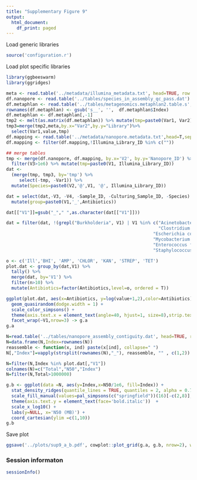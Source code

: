 ```yaml
---
title: "Supplementary Figure 9"
output:
  html_document:
    df_print: paged
---
```



Load generic libraries
```r
source('configuration.r')
```

Load plot specific libraries
```r
library(ggbeeswarm)
library(ggridges)
```

```r
meta <- read.table('../metadata/illumina_metadata.txt', head=TRUE, row.names=2)
df.nanopore <- read.table('../tables/species_in_assembly_qc_pass.dat')
df.metaphlan <- read.table('../tables/metagenomics.metaphlan2.table.s', head=TRUE, stringsAsFactors=FALSE)
rownames(df.metaphlan) <- gsub('s__', '',  df.metaphlan$Index)
df.metaphlan <- df.metaphlan[,-1]
tmp2 <- melt(as.matrix(df.metaphlan)) %>% mutate(tmp=paste0(Var1, Var2))
tmp3=merge(tmp2,meta,by.x="Var2",by.y="Library")%>%
  select(Var1,value,tmp)
df.mapping <- read.table('../metadata/nanopore.metadata.txt',head=T,sep='\t')
df.mapping <- filter(df.mapping,!Illumina_Library_ID %in% c(""))

## merge tables
tmp <- merge(df.nanopore, df.mapping, by.x='V2', by.y='Nanopore_ID') %>%
  filter(V3>1e6) %>% mutate(tmp=paste0(V1, Illumina_Library_ID))
dat <-
  (merge(tmp, tmp3, by='tmp') %>% 
     select(-tmp, -Var1)) %>%
  mutate(Species=paste0(V2,'@',V1, '@', Illumina_Library_ID))

dat = select(dat,-V3, -V4, -Sample_ID, -Culturing_Sample_ID, -Species) %>%
  mutate(group=paste0(V1,'_',Antibiotics))

dat[["V1"]]=gsub("_"," ",as.character(dat[["V1"]]))

dat = filter(dat, !(grepl("Burkholderia", V1) | V1 %in% c("Acinetobacter baumannii","Candida albicans","Clostridium difficile", 
                                                          "Clostridium sordellii", "Klebsiella pneumoniae", "Klebsiella oxytoca",
                                                        "Escherichia coli", "Staphylococcus aureus","Pseudomonas aeruginosa",
                                                        "Mycobacterium abscessus", "Mycobacterium tuberculosis",
                                                        "Enterococcus faecalis","Enterococcus faecium", 
                                                        "Staphylococcus epidermidis")))

o <- c('Ill','BHI', 'AMP', 'CHLOR', 'KAN', 'STREP', 'TET')
plot.dat <- group_by(dat,V1) %>% 
  tally() %>%
  merge(dat, by='V1') %>%
  filter(n>10) %>% 
  mutate(Antibiotics=factor(Antibiotics,level=o, ordered = T)) 

ggplot(plot.dat, aes(x=Antibiotics, y=log(value+1,2),color=Antibiotics)) +
  geom_quasirandom(dodge.width = 1) +
  scale_color_simpsons() +
  theme(axis.text.x = element_text(angle=40, hjust=1, size=8),strip.text = element_text(size=10, face='bold.italic'))+
  facet_wrap(~V1,nrow=3) -> g.a
g.a
```

```r
N=read.table('../tables/nanopore_assembly_contiguity.dat', head=TRUE, row.names=1)
N=data.frame(N,Index=rownames(N))
reassemble <- function(x, ind) paste(x[ind], collapse=" ") 
N[,"Index"]=vapply(strsplit(rownames(N),"_"), reassemble, "" , c(1,2)) 

N=filter(N,Index %in% plot.dat[,"V1"])
colnames(N)=c("Total","N50","Index")
N=filter(N,Total>1000000)

g.b <- ggplot(data =N, aes(y=Index,x=N50/1e6, fill=Index)) +
  stat_density_ridges(quantile_lines = TRUE, quantiles = 2, alpha = 0.7) +
  scale_fill_manual(values=pal_simpsons(c("springfield"))(16)[-c(2,8)], guide=FALSE)+
  theme(axis.text.y = element_text(face='bold.italic'))  + 
  scale_x_log10() + 
  labs(y=NULL, x='N50 (MB)') +
  coord_cartesian(ylim =c(1,10))
g.b

```

Save plot
```r
ggsave('../plots/sup9_a_b.pdf', cowplot::plot_grid(g.a, g.b, nrow=2), width = 12, height = 12)
```

### Session informaton
```r
sessionInfo()
```